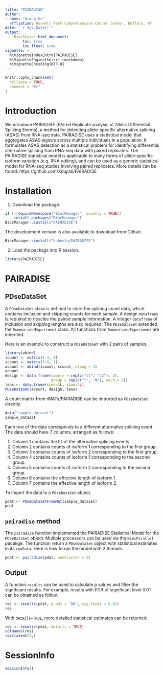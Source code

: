 ```yaml
---
title: "PAIRADISE"
author:
- name: "Qiang Hu"
  affliation: Roswell Park Comprehensive Cancer Center, Buffalo, NY
date: "`r Sys.Date()`"
output:
    BiocStyle::html_document:
        toc: true
        toc_float: true
vignette: >
  %\VignetteIndexEntry{PAIRADISE}
  %\VignetteEngine{knitr::rmarkdown}
  %\VignetteEncoding{UTF-8}
---
```


```r
knitr::opts_chunk$set(
  collapse = TRUE,
  comment = "#>"
)
```

# Introduction
We introduce PAIRADISE (PAIred Replicate analysis of Allelic DIfferential Splicing Events), a method for detecting allele-specific alternative splicing (ASAS) from RNA-seq data. PAIRADISE uses a statistical model that aggregates ASAS signals across multiple individuals in a population. It formulates ASAS detection as a statistical problem for identifying differential alternative splicing from RNA-seq data with paired replicates. The PAIRADISE statistical model is applicable to many forms of allele-specific isoform variation (e.g. RNA editing), and can be used as a generic statistical model for RNA-seq studies involving paired replicates. More details can be found: https://github.com/Xinglab/PAIRADISE

# Installation
1. Download the package. 

```r
if (!requireNamespace("BiocManager", quietly = TRUE))
    install.packages("BiocManager")
BiocManager::install("PAIRADISE")
```
The development version is also available to download from Github. 
```r
BiocManager::install("hubentu/PAIRADISE")
```

2. Load the package into R session.
```r
library(PAIRADISE)
```

# PAIRADISE
## PDseDataSet
A `PDseDataSet` class is defined to store the splicing count data, which contains inclusion and skipping counts for each sample. A design `dataframe` is required to descibe the paired sample information. A integer `dataframe` of inclusion and skipping lengths are also required. The `PDseDataSet` extended the `SummarizedExperiment` class. All functions from `SummarizedExperiment` are inherited.

Here is an example to construct a `PDseDataSet` with 2 pairs of samples.
```r
library(abind)
icount <- matrix(1:4, 1)
scount <- matrix(5:8, 1)
acount <- abind(icount, scount, along = 3)
acount
design <- data.frame(sample = rep(c("s1", "s2"), 2),
                     group = rep(c("T", "N"), each = 2))
lens <- data.frame(sLen=1L, iLen=2L)
PDseDataSet(acount, design, lens)
```

A count matrix from rMATs/PAIRADISE can be imported as `PDseDataSet` directly.
```r
data("sample_dataset")
sample_dataset
```

Each row of the data corresponds to a different alternative splicing event. The data should have 7 columns, arranged as follows:

1. Column 1 contains the ID of the alternative splicing events.
2. Column 2 contains counts of isoform 1 corresponding to the first group.
3. Column 3 contains counts of isoform 2 corresponding to the first group.
4. Column 4 contains counts of isoform 1 corresponding to the second group.
5. Column 5 contains counts of isoform 2 corresponding to the second group.
6. Column 6 contains the effective length of isoform 1.
7. Column 7 contains the effective length of isoform 2.

To import the data to a `PDseDataSet` object.
```r
pdat <- PDseDataSetFromMat(sample_dataset)
pdat
```

## `pairadise` method
The `pairadise` function implemented the PAIRADISE Statistical Model for the `PDseDataSet` object. Multiple processors can be used via the `BiocParallel` pacakge. The function return a `PDseDataSet` object with statistical estimates in its `rowData`. Here is how to run the model with 2 threads.
```r
pdat <- pairadise(pdat, numCluster = 2)
```

## Output
A function `results` can be used to calculate p values and filter the significant results. For example, results with FDR of significant level 0.01 can be obtained as follow.
```r
res <- results(pdat, p.adj = "BH", sig.level = 0.01)
res
```

With `details=TRUE`, more detailed statistical estimates can be returned.
```r
res <- results(pdat, details = TRUE)
colnames(res)
res$latent[3,]
```

# SessionInfo
```r
sessionInfo()
```
